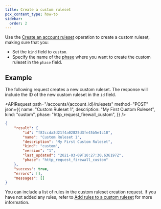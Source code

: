 ```yaml
---
title: Create a custom ruleset
pcx_content_type: how-to
sidebar:
  order: 2
---
```



Use the [Create an account ruleset](/api/resources/rulesets/methods/create/) operation to create a custom ruleset, making sure that you:

- Set the `kind` field to `custom`.
- Specify the name of the [phase](/ruleset-engine/reference/phases-list/) where you want to create the custom ruleset in the `phase` field.

<Render file="custom-rulesets-terraform" />

<Render file="custom-rulesets-dashboard" />

## Example

The following request creates a new custom ruleset. The response will include the ID of the new custom ruleset in the `id` field.

<APIRequest
	path="/accounts/{account_id}/rulesets"
	method="POST"
	json={{
		name: "Custom Ruleset 1",
		description: "My First Custom Ruleset",
		kind: "custom",
		phase: "http_request_firewall_custom",
	}}
/>

```json output {3}
{
	"result": {
		"id": "f82ccda3d21f4a02825d3fe45b5e1c10",
		"name": "Custom Ruleset 1",
		"description": "My First Custom Ruleset",
		"kind": "custom",
		"version": "1",
		"last_updated": "2021-03-09T10:27:30.636197Z",
		"phase": "http_request_firewall_custom"
	},
	"success": true,
	"errors": [],
	"messages": []
}
```

You can include a list of rules in the custom ruleset creation request. If you have not added any rules, refer to [Add rules to a custom ruleset](/ruleset-engine/custom-rulesets/add-rules-ruleset/) for more information.
